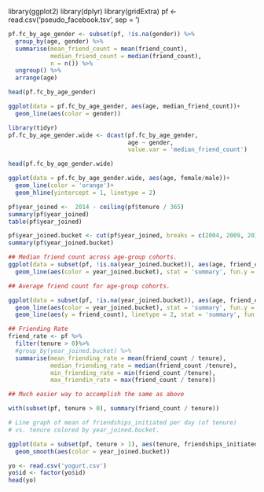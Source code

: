 library(ggplot2)
library(dplyr)
library(gridExtra)
pf <- read.csv('pseudo_facebook.tsv', sep = '\t')

```r
pf.fc_by_age_gender <- subset(pf, !is.na(gender)) %>%
  group_by(age, gender) %>%
  summarise(mean_friend_count = mean(friend_count),
            median_friend_count = median(friend_count),
            n = n()) %>%
  ungroup() %>%
  arrange(age)

head(pf.fc_by_age_gender)
```

```r
ggplot(data = pf.fc_by_age_gender, aes(age, median_friend_count))+
  geom_line(aes(color = gender))
```
```r
library(tidyr)
pf.fc_by_age_gender.wide <- dcast(pf.fc_by_age_gender,
                                  age ~ gender,
                                  value.var = 'median_friend_count')

head(pf.fc_by_age_gender.wide)
```

```r
ggplot(data = pf.fc_by_age_gender.wide, aes(age, female/male))+
  geom_line(color = 'orange')+
  geom_hline(yintercept = 1, linetype = 2)
```

```r
pf$year_joined <-  2014 - ceiling(pf$tenure / 365)
summary(pf$year_joined)
table(pf$year_joined)
```

```r
pf$year_joined.bucket <- cut(pf$year_joined, breaks = c(2004, 2009, 2011, 2012, 2014))
summary(pf$year_joined.bucket)
```

```r
## Median friend count across age-group cohorts.
ggplot(data = subset(pf, !is.na(year_joined.bucket)), aes(age, friend_count))+
  geom_line(aes(color = year_joined.bucket), stat = 'summary', fun.y = median)
```

```r
## Average friend count for age-group cohorts.

ggplot(data = subset(pf, !is.na(year_joined.bucket)), aes(age, friend_count))+
  geom_line(aes(color = year_joined.bucket), stat = 'summary', fun.y = mean)+
  geom_line(aes(y = friend_count), linetype = 2, stat = 'summary', fun.y = mean)

```

```r
## Friending Rate
friend_rate <- pf %>%
  filter(tenure > 0)%>%
  #group_by(year_joined.bucket) %>%
  summarise(mean_friending_rate = mean(friend_count / tenure),
            median_friending_rate = median(friend_count /tenure),
            min_friending_rate = min(friend_count /tenure),
            max_friendin_rate = max(friend_count / tenure))

## Much easier way to accomplish the same as above

with(subset(pf, tenure > 0), summary(friend_count / tenure))

```

```r
# Line graph of mean of friendships_initiated per day (of tenure)
# vs. tenure colored by year_joined.bucket.

ggplot(data = subset(pf, tenure > 1), aes(tenure, friendships_initiated / tenure))+
  geom_smooth(aes(color = year_joined.bucket))
```

```r
yo <- read.csv('yogurt.csv')
yo$id <- factor(yo$id)
head(yo)
```

